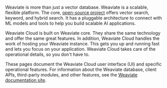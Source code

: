 Weaviate is more than just a vector database. Weaviate is a scalable, flexible platform. The core, [open-source project](https://github.com/weaviate/weaviate) offers vector search, keyword, and hybrid search. It has a pluggable architecture to connect with ML models and tools to help you build scalable AI applications.

Weaviate Cloud is built on Weaviate core. They share the same technology and offer the same great features. In addition, Weaviate Cloud handles the work of hosting your Weaviate instance. This gets you up and running fast and lets you focus on your application. Weaviate Cloud takes care of the operational details, so you don't have to.

These pages document the Weaviate Cloud user interface (UI) and specific operational features. For information about the Weaviate database, client APIs, third-party modules, and other features, see the [Weaviate documentation site](/docs/weaviate/).

